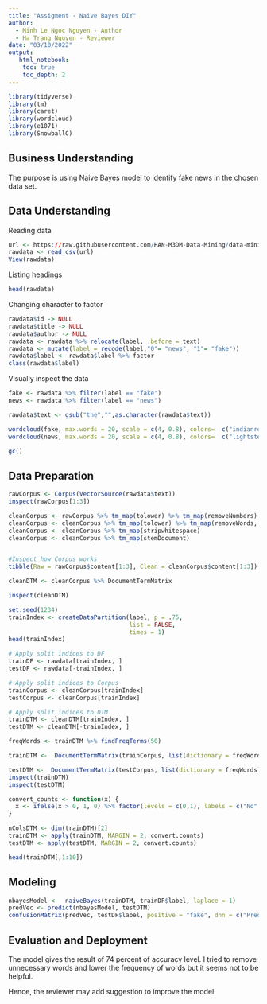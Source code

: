 ---
title: "Assigment - Naive Bayes DIY"
author:
  - Minh Le Ngoc Nguyen - Author
  - Ha Trang Nguyen - Reviewer
date: "03/10/2022"
output:
   html_notebook:
    toc: true
    toc_depth: 2
---

```{r}
library(tidyverse)
library(tm)
library(caret)
library(wordcloud)
library(e1071)
library(SnowballC)
```

## Business Understanding
The purpose is using Naive Bayes model to identify fake news in the chosen data set. 

## Data Understanding
Reading data
```{r}
url <- https://raw.githubusercontent.com/HAN-M3DM-Data-Mining/data-mining-s2y2122-LilSagi/master/datasets/NB-fakenews.csv 
rawdata <- read_csv(url) 
View(rawdata)
```


Listing headings
```{r}
head(rawdata)
```

Changing character to factor
```{r}
rawdata$id -> NULL 
rawdata$title -> NULL 
rawdata$author -> NULL 
rawdata <- rawdata %>% relocate(label, .before = text)
rawdata <- mutate(label = recode(label,"0"= "news", "1"= "fake")) 
rawdata$label <- rawdata$label %>% factor 
class(rawdata$label)
```

Visually inspect the data 
```{r}
fake <- rawdata %>% filter(label == "fake")
news <- rawdata %>% filter(label == "news")

rawdata$text <- gsub("the","",as.character(rawdata$text))

wordcloud(fake, max.words = 20, scale = c(4, 0.8), colors=  c("indianred1","indianred2","indianred3","indianred"))
wordcloud(news, max.words = 20, scale = c(4, 0.8), colors=  c("lightsteelblue1","lightsteelblue2","lightsteelblue3","lightsteelblue"))

gc()
```

## Data Preparation

```{r}
rawCorpus <- Corpus(VectorSource(rawdata$text))
inspect(rawCorpus[1:3])

cleanCorpus <- rawCorpus %>% tm_map(tolower) %>% tm_map(removeNumbers)
cleanCorpus <- cleanCorpus %>% tm_map(tolower) %>% tm_map(removeWords, stopwords()) %>% 
cleanCorpus <- cleanCorpus %>% tm_map(stripwhitespace) 
cleanCorpus <- cleanCorpus %>% tm_map(stemDocument)


#Inspect how Corpus works
tibble(Raw = rawCorpus$content[1:3], Clean = cleanCorpus$content[1:3])
```

```{r}
cleanDTM <- cleanCorpus %>% DocumentTermMatrix

inspect(cleanDTM)
```

```{r}
set.seed(1234)
trainIndex <- createDataPartition(label, p = .75, 
                                  list = FALSE, 
                                  times = 1)
head(trainIndex)
```
```{r}
# Apply split indices to DF
trainDF <- rawdata[trainIndex, ]
testDF <- rawdata[-trainIndex, ]
```

```{r}
# Apply split indices to Corpus 
trainCorpus <- cleanCorpus[trainIndex]
testCorpus <- cleanCorpus[trainIndex] 

# Apply split indices to DTM 
trainDTM <- cleanDTM[trainIndex, ]
testDTM <- cleanDTM[-trainIndex, ]
```

```{r}
freqWords <- trainDTM %>% findFreqTerms(50)

trainDTM <-  DocumentTermMatrix(trainCorpus, list(dictionary = freqWords))

testDTM <-  DocumentTermMatrix(testCorpus, list(dictionary = freqWords) 
inspect(trainDTM)
inspect(testDTM)
```

```{r}
convert_counts <- function(x) {
  x <- ifelse(x > 0, 1, 0) %>% factor(levels = c(0,1), labels = c("No", "Yes"))
}

nColsDTM <- dim(trainDTM)[2]
trainDTM <- apply(trainDTM, MARGIN = 2, convert.counts) 
testDTM <- apply(testDTM, MARGIN = 2, convert.counts) 

head(trainDTM[,1:10])
```

## Modeling
```{r}
nbayesModel <-  naiveBayes(trainDTM, trainDF$label, laplace = 1)
predVec <- predict(nbayesModel, testDTM)
confusionMatrix(predVec, testDF$label, positive = "fake", dnn = c("Prediction", "True"))
```

## Evaluation and Deployment
The model gives the result of 74 percent of accuracy level. I tried to remove unnecessary words and lower the frequency of words but it seems not to be helpful. 

Hence, the reviewer may add suggestion to improve the model. 

